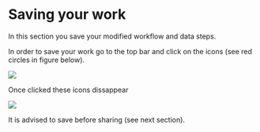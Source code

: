 # Saving your work
In this section you save your modified workflow and data steps.

In order to save your work go to the top bar and click on the icons (see red circles in figure below).

![](images/saving_bar.png)


Once clicked these icons dissappear

![](images/all_saved.png)

It is advised to save before sharing (see next section).

